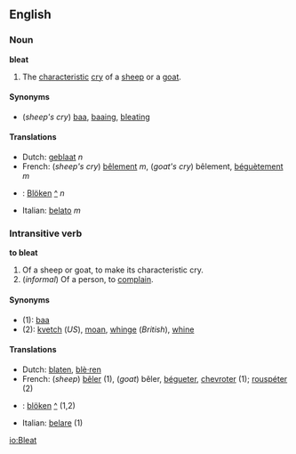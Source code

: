 ==English==
===Noun===
'''bleat'''

#The [[characteristic]] [[cry]] of a [[sheep]] or a [[goat]].

====Synonyms====
*(''sheep's cry'') [[baa]], [[baaing]], [[bleating]]

====Translations====
*Dutch: [[geblaat]] ''n''
*French: (''sheep's cry'') [[bêlement]] ''m'', (''goat's cry'') bêlement, [[béguètement]] ''m''
*{{msg:de}}: [[Blöken]] [[:de:Blöken|^]] ''n''
*Italian: [[belato]] ''m''

===Intransitive verb===
'''to bleat'''

#Of a sheep or goat, to make its characteristic cry.
#(''informal'') Of a person, to [[complain]].

====Synonyms====
*(1): [[baa]]
*(2): [[kvetch]] (''US''), [[moan]], [[whinge]] (''British''), [[whine]]

====Translations====
*Dutch: [[blaten]], [[blè·ren]]
*French: (''sheep'') [[bêler]] (1), (''goat'') bêler, [[bégueter]], [[chevroter]] (1); [[rouspéter]] (2)
*{{msg:de}}: [[blöken]] [[:de:blöken|^]] (1,2)
*Italian: [[belare]] (1)

[[io:Bleat]]